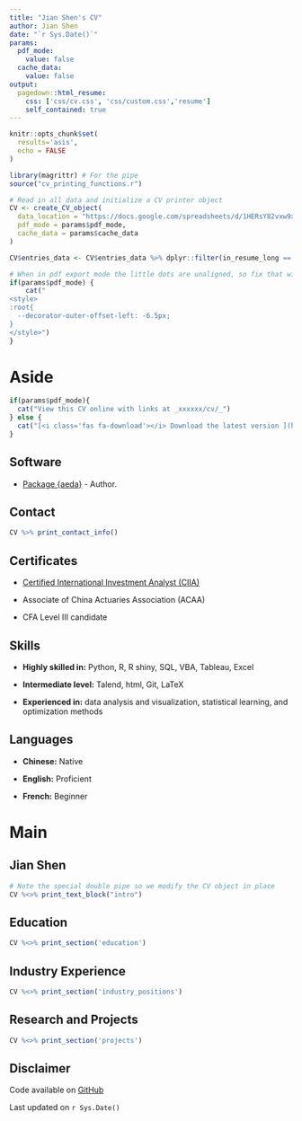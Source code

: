 ---
title: "Jian Shen's CV"
author: Jian Shen
date: "`r Sys.Date()`"
params:
  pdf_mode:
    value: false
  cache_data:
    value: false
output:
  pagedown::html_resume:
    css: ['css/cv.css', 'css/custom.css','resume']
    self_contained: true
---


```{r, include=FALSE}
knitr::opts_chunk$set(
  results='asis', 
  echo = FALSE
)

library(magrittr) # For the pipe
source("cv_printing_functions.r")

# Read in all data and initialize a CV printer object
CV <- create_CV_object(
  data_location = "https://docs.google.com/spreadsheets/d/1HERsY82vxw9x2EcnnsojCfUv5uIiK_UJHK3Do2NbPsQ/edit#gid=917338460",
  pdf_mode = params$pdf_mode,
  cache_data = params$cache_data
)

CV$entries_data <- CV$entries_data %>% dplyr::filter(in_resume_long == TRUE)
```


```{r}
# When in pdf export mode the little dots are unaligned, so fix that with some conditional CSS.
if(params$pdf_mode) {
    cat("
<style>
:root{
  --decorator-outer-offset-left: -6.5px;
}
</style>")
}
```


Aside
================================================================================


```{r}
if(params$pdf_mode){
  cat("View this CV online with links at _xxxxxx/cv/_")
} else {
  cat("[<i class='fas fa-download'></i> Download the latest version ](https://github.com/shenjianwhy/cv/jianSHEN_cv.pdf)")
}
```

Software {#software}
--------------------------------------------------------------------------------

- <i class="fas fa-box-open"></i> [Package {aeda}](https://github.com/ShenJianWHy/Exploratory-Data-Analysis) - Author. 


Contact {#contact}
--------------------------------------------------------------------------------


```{r}
CV %>% print_contact_info()
```

Certificates {#certificates}
--------------------------------------------------------------------------------

- <i class="fas fa-file-contract"></i> [Certified International Investment Analyst (CIIA)](https://www.aciia.org/) 

- <i class="fas fa-file-contract"></i> Associate of China Actuaries Association (ACAA)

- <i class="fas fa-file-contract"></i> CFA Level III candidate


Skills {#skills}
--------------------------------------------------------------------------------

- **Highly skilled in:** Python, R, R shiny, SQL, VBA, Tableau, Excel

- **Intermediate level:** Talend, html, Git, LaTeX

- **Experienced in:** data analysis and visualization, statistical learning, and optimization methods

Languages {#languages}
--------------------------------------------------------------------------------

- **Chinese:** Native

- **English:** Proficient

- **French:** Beginner


Main
================================================================================

Jian Shen {#title}
--------------------------------------------------------------------------------

```{r}
# Note the special double pipe so we modify the CV object in place
CV %<>% print_text_block("intro") 
```

Education {data-icon=graduation-cap data-concise=true}
--------------------------------------------------------------------------------

```{r}
CV %<>% print_section('education')
```

Industry Experience {data-icon=suitcase}
--------------------------------------------------------------------------------

```{r}
CV %<>% print_section('industry_positions')
```


Research and Projects {data-icon=share-alt}
--------------------------------------------------------------------------------


```{r}
CV %<>% print_section('projects')
```


Disclaimer {#disclaimer style="width: var(--sidebar-width); padding-left: var(--sidebar-horizontal-padding);"}
--------------------------------------------------------------------------------

Code available on <i class="fa fa-github"></i>  [GitHub](https://github.com/shenjianwhy/cv)


Last updated on `r Sys.Date()`
